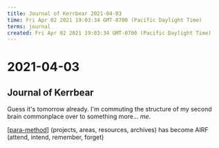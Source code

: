 ```yaml
---
title: Journal of Kerrbear 2021-04-03
time: Fri Apr 02 2021 19:03:34 GMT-0700 (Pacific Daylight Time)
terms: journal
created: Fri Apr 02 2021 19:03:34 GMT-0700 (Pacific Daylight Time)
---
```


# 2021-04-03

## Journal of Kerrbear

Guess it's tomorrow already.
I'm commuting the structure of my second brain commonplace over to something more… _me_.

[[para-method]] (projects, areas, resources, archives) has become AIRF (attend, intend, remember, forget)

[//begin]: # 'Autogenerated link references for markdown compatibility'
[para-method]: ../../intend/para-method 'PARA method'
[//end]: # 'Autogenerated link references'
